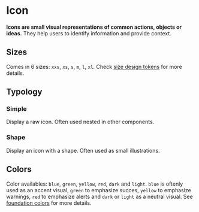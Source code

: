 # Icon <ReactStabilityFlag status="stable" />

**Icons are small visual representations of common actions, objects or ideas.**
They help users to identify information and provide context.

## Sizes

Comes in 6 sizes: `xxs`, `xs`, `s`, `m`, `l`, `xl`.
Check [size design tokens](/product/design-tokens/size) for more details.

## Typology

### Simple

Display a raw icon. Often used nested in other components.

<DemoBlock orientation="horizontal" demo="simple" />

### Shape

Display an icon with a shape. Often used as small illustrations.

<DemoBlock orientation="horizontal" demo="shape" />

## Colors

Color availables: `blue`, `green`, `yellow`, `red`, `dark` and `light`.
`blue` is oftenly used as an accent visual, `green` to emphasize succes, `yellow` to emphasize warnings, `red` to emphasize alerts and `dark` or `light` as a neutral visual.
See [foundation colors](/product/foundations/color) for more details.

<DemoBlock orientation="horizontal" demo="colors" />
